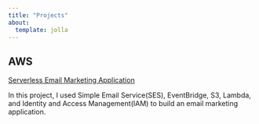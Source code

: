 ```yaml
---
title: "Projects"
about:
  template: jolla
---
```


## AWS

[Serverless Email Marketing Application](projects/email-marketing-app.qmd)

In this project, I used Simple Email Service(SES), EventBridge, S3, Lambda, and Identity and Access Management(IAM) to build an email marketing application.
